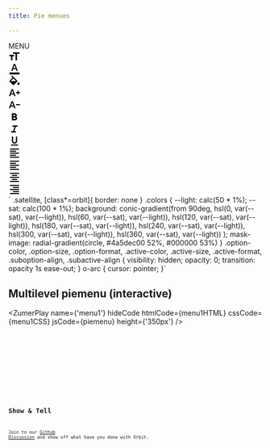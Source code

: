 ```yaml
---
title: Pie menues

---
```



<div class="bigbang ">
  <div class="gravity-spot">
    <div class="orbit-6 shrink-30 colors option-color"></div>
    <div class="orbit-0">
      <div class="satellite at-center">MENU</div>
    </div>
    <div class="orbit-3">
      <o-arc class="grow-1x control-size" style="--o-color: var(--o-gray-light); --o-hover-color: var(--o-gray);" onmouseup="handleClick('size')"></o-arc>
      <o-arc class="grow-1x control-format" style="--o-color: var(--o-gray-light); --o-hover-color: var(--o-gray);" onmouseup="handleClick('format')"></o-arc>
      <o-arc class="grow-1x control-color" style="--o-color: var(--o-gray-light); --o-hover-color: var(--o-gray);" onmouseup="handleClick('color')"></o-arc>
    </div>
    <div class="orbit-4 shrink-10">
      <o-arc class="shrink-60 active-size" style="--o-color: var(--o-gray-darker); --o-hover-color: var(--o-gray);"></o-arc>
      <o-arc class="shrink-60 active-format" style="--o-color: var(--o-gray-darker); --o-hover-color: var(--o-gray);"></o-arc>
      <o-arc class="shrink-60 active-color" style="--o-color: var(--o-gray-darker); --o-hover-color: var(--o-gray);"></o-arc>
    </div>
    <div class="orbit-3 from-60">
      <div class="satellite " style="border-color: transparent; color: var(--o-gray-darker); pointer-events: none;">
        <div class="capsule">
          <svg xmlns="http://www.w3.org/2000/svg" height="24px" viewBox="0 -960 960 960" width="24px" fill="var(--o-gray-darker)"><path d="M560-160v-520H360v-120h520v120H680v520H560Zm-360 0v-320H80v-120h360v120H320v320H200Z"/></svg>
        </div>
      </div>
      <div class="satellite " style="border-color: transparent; color: var(--o-gray-darker); pointer-events: none;">
        <div class="capsule">
          <svg xmlns="http://www.w3.org/2000/svg" height="24px" viewBox="0 -960 960 960" width="24px" fill="var(--o-gray-darker)"><path d="M80 0v-160h800V0H80Zm140-280 210-560h100l210 560h-96l-50-144H368l-52 144h-96Zm176-224h168l-82-232h-4l-82 232Z"/></svg>
        </div>
      </div>
      <div class="satellite " style="border-color: transparent; color: var(--o-gray-darker); pointer-events: none;">
        <div class="capsule">
          <svg xmlns="http://www.w3.org/2000/svg" height="24px" viewBox="0 -960 960 960" width="24px" fill="var(--o-gray-darker)"><path d="M346-140 100-386q-10-10-15-22t-5-25q0-13 5-25t15-22l230-229-106-106 62-65 400 400q10 10 14.5 22t4.5 25q0 13-4.5 25T686-386L440-140q-10 10-22 15t-25 5q-13 0-25-5t-22-15Zm47-506L179-432h428L393-646Zm399 526q-36 0-61-25.5T706-208q0-27 13.5-51t30.5-47l42-54 44 54q16 23 30 47t14 51q0 37-26 62.5T792-120Z"/></svg>
        </div>
      </div>
    </div>
    <div class="orbit-5 shrink-70 range-120 option-size">
      <o-arc class="outer-orbit grow-1x" style="--o-color: var(--o-gray-lighter); --o-hover-color: var(--o-gray);"></o-arc>
      <o-arc class="outer-orbit grow-1x" style="--o-color: var(--o-gray-lighter); --o-hover-color: var(--o-gray);"></o-arc>
      <div class="satellite outer-orbit grow-1x angle-30" style="border-color: transparent; color: var(--o-gray-darker); pointer-events: none;">
        <div class="capsule">
          <svg xmlns="http://www.w3.org/2000/svg" height="24px" viewBox="0 -960 960 960" width="24px" fill="var(--o-gray-darker)"><path d="m40-200 210-560h100l210 560h-96l-51-143H187l-51 143H40Zm176-224h168l-82-232h-4l-82 232Zm504 104v-120H600v-80h120v-120h80v120h120v80H800v120h-80Z"/></svg>
        </div>
      </div>
      <div class="satellite outer-orbit grow-1x angle-90" style="border-color: transparent; color: var(--o-gray-darker); pointer-events: none;">
        <div class="capsule">
          <svg xmlns="http://www.w3.org/2000/svg" height="24px" viewBox="0 -960 960 960" width="24px" fill="var(--o-gray-darker)"><path d="m40-200 210-560h100l210 560h-96l-51-143H187l-51 143H40Zm176-224h168l-82-232h-4l-82 232Zm384-16v-80h320v80H600Z"/></svg>
        </div>
      </div>
    </div>
    <div class="orbit-5 shrink-70 from-120 range-120 option-format ">
      <o-arc class="outer-orbit grow-1x subcontrol-align" style="--o-color: var(--o-gray-lighter); --o-hover-color: var(--o-gray);" onmouseup="handleClick('align', true)"></o-arc>
      <o-arc class="outer-orbit grow-1x subcontrol-bold" style="--o-color: var(--o-gray-lighter); --o-hover-color: var(--o-gray);" onmouseup="handleClick('bold', true)"></o-arc>
      <o-arc class="outer-orbit grow-1x subcontrol-underline" style="--o-color: var(--o-gray-lighter); --o-hover-color: var(--o-gray);" onmouseup="handleClick('underline', true)"></o-arc>
      <o-arc class="outer-orbit grow-1x subcontrol-italic" style="--o-color: var(--o-gray-lighter); --o-hover-color: var(--o-gray);" onmouseup="handleClick('italic', true)"></o-arc>
      <div class="satellite spin-lock box outer-orbit grow-1x   angle-225" style="pointer-events: none;">
        <div class="capsule">
          <svg xmlns="http://www.w3.org/2000/svg" height="24px" viewBox="0 -960 960 960" width="24px" fill="var(--o-gray-darker)"><path d="M272-200v-560h221q65 0 120 40t55 111q0 51-23 78.5T602-491q25 11 55.5 41t30.5 90q0 89-65 124.5T501-200H272Zm121-112h104q48 0 58.5-24.5T566-372q0-11-10.5-35.5T494-432H393v120Zm0-228h93q33 0 48-17t15-38q0-24-17-39t-44-15h-95v109Z"/></svg>
        </div>
      </div>
      <div class="satellite spin-lock box outer-orbit grow-1x  angle-195" style="pointer-events: none;">
        <div class="capsule">
          <svg xmlns="http://www.w3.org/2000/svg" height="24px" viewBox="0 -960 960 960" width="24px" fill="var(--o-gray-darker)"><path d="M200-200v-100h160l120-360H320v-100h400v100H580L460-300h140v100H200Z"/></svg>
        </div>
      </div>
      <div class="satellite spin-lock box outer-orbit grow-1x  angle-165" style="pointer-events: none;">
        <div class="capsule">
          <svg xmlns="http://www.w3.org/2000/svg" height="24px" viewBox="0 -960 960 960" width="24px" fill="var(--o-gray-darker)"><path d="M200-120v-80h560v80H200Zm280-160q-101 0-157-63t-56-167v-330h103v336q0 56 28 91t82 35q54 0 82-35t28-91v-336h103v330q0 104-56 167t-157 63Z"/></svg>
        </div>
      </div>
      <div class="satellite spin-lock box outer-orbit grow-1x angle-135" style="pointer-events: none;">
        <div class="capsule">
          <svg xmlns="http://www.w3.org/2000/svg" height="24px" viewBox="0 -960 960 960" width="24px" fill="var(--o-gray-darker)"><path d="M120-120v-80h720v80H120Zm0-160v-80h480v80H120Zm0-160v-80h720v80H120Zm0-160v-80h480v80H120Zm0-160v-80h720v80H120Z"/></svg>
        </div>
      </div>
    </div>
    <div class="orbit-6 shrink-10 from-120 range-30">
      <o-arc class="shrink-60 subactive-align" style="--o-color: var(--o-gray-darker); --o-hover-color: var(--o-gray);"></o-arc>
    </div>
    <div class="orbit-7 shrink-80 from-90 range-90 suboption-align">
      <o-arc class="outer-orbit grow-1x" style="--o-color: var(--o-gray-lighter); --o-hover-color: var(--o-gray);"></o-arc>
      <o-arc class="outer-orbit grow-1x" style="--o-color: var(--o-gray-lighter); --o-hover-color: var(--o-gray);"></o-arc>
      <o-arc class="outer-orbit grow-1x" style="--o-color: var(--o-gray-lighter); --o-hover-color: var(--o-gray);"></o-arc>
      <div class="satellite spin-lock outer-orbit grow-1x angle-165" style="pointer-events: none;">
        <div class="capsule">
          <svg xmlns="http://www.w3.org/2000/svg" height="24px" viewBox="0 -960 960 960" width="24px" fill="var(--o-gray-darker)"><path d="M120-120v-80h720v80H120Zm0-160v-80h480v80H120Zm0-160v-80h720v80H120Zm0-160v-80h480v80H120Zm0-160v-80h720v80H120Z"/></svg>
        </div>
      </div>
      <div class="satellite spin-lock outer-orbit grow-1x angle-135" style="pointer-events: none;">
        <div class="capsule">
          <svg xmlns="http://www.w3.org/2000/svg" height="24px" viewBox="0 -960 960 960" width="24px" fill="var(--o-gray-darker)"><path d="M120-120v-80h720v80H120Zm160-160v-80h400v80H280ZM120-440v-80h720v80H120Zm160-160v-80h400v80H280ZM120-760v-80h720v80H120Z"/></svg>
        </div>
      </div>
      <div class="satellite spin-lock outer-orbit grow-1x angle-105" style="pointer-events: none;">
        <div class="capsule">
          <svg xmlns="http://www.w3.org/2000/svg" height="24px" viewBox="0 -960 960 960" width="24px" fill="var(--o-gray-darker)"><path d="M120-760v-80h720v80H120Zm240 160v-80h480v80H360ZM120-440v-80h720v80H120Zm240 160v-80h480v80H360ZM120-120v-80h720v80H120Z"/></svg>
        </div>
      </div>
    </div>
  </div>
</div>`
.satellite, [class*=orbit]{
border: none
}
.colors {
--light: calc(50 * 1%);
--sat: calc(100 * 1%);
background: 
conic-gradient(from 90deg,
  hsl(0, var(--sat), var(--light)),   
  hsl(60, var(--sat), var(--light)), 
  hsl(120, var(--sat), var(--light)),
  hsl(180, var(--sat), var(--light)), 
  hsl(240, var(--sat), var(--light)), 
  hsl(300, var(--sat), var(--light)), 
  hsl(360, var(--sat), var(--light))
);
mask-image: radial-gradient(circle, #4a5dec00 52%, #000000 53%)
}
.option-color, .option-size, .option-format,  .active-color, .active-size, .active-format, .suboption-align, .subactive-align {
  visibility: hidden;
  opacity: 0;
  transition: opacity 1s ease-out;
}
o-arc {
  cursor: pointer;
}`

## Multilevel piemenu (interactive)

<ZumerPlay name={'menu1'} hideCode htmlCode={menu1HTML}  cssCode={menu1CSS} jsCode={piemenu} height={'350px'} />

<Tabs>
  <TabItem label="HTML" icon="seti:html" >
    <Code code={menu1HTML} lang="html" wrap />
  </TabItem>
  <TabItem label="CSS" icon="seti:css">
    <Code code={menu1CSS} lang="css" wrap />
  </TabItem>
  <TabItem label="JS" icon="seti:js">
    <Code code={piemenu} lang="js"  wrap/>
  </TabItem>
  
</Tabs>

## Show & Tell

Join to our [Github Discussion](https://github.com/zumerlab/orbit/discussions/15)  and show off what have you done with Orbit.


